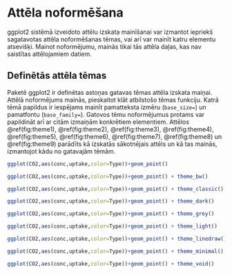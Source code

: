 # Attēla noformēšana

ggplot2 sistēmā izveidoto attēlu izskata mainīšanai var izmantot iepriekš sagatavotas attēla noformēšanas tēmas, vai arī var mainīt katru elementu atsevišķi. Mainot noformējumu, mainās tikai tās attēla daļas, kas nav saistītas attēlojamiem datiem.

## Definētās attēla tēmas

Paketē ggplot2 ir definētas astoņas gatavas tēmas attēla izskata maiņai. Attēlā noformējums mainās, pieskaitot klāt atbilstošo tēmas funkciju. Katrā tēmā papildus ir iespējams mainīt pamatteksta izmēru (`base_size=`) un pamatfontu (`base_family=`). Gatovos tēmu noformējumus protams var papildināt arī ar citām izmaiņām konkrētiem elementiem. Attēlos \@ref(fig:theme1), \@ref(fig:theme2), \@ref(fig:theme3), \@ref(fig:theme4), \@ref(fig:theme5), \@ref(fig:theme6), \@ref(fig:theme7), \@ref(fig:theme8) un \@ref(fig:theme9) parādīts kā izskatās sākotnējais attēls un kā tas mainās, izmantojot kādu no gatavajām tēmām.

```r
ggplot(CO2,aes(conc,uptake,color=Type))+geom_point()
```

```r
ggplot(CO2,aes(conc,uptake,color=Type))+geom_point() + theme_bw()
```

```r
ggplot(CO2,aes(conc,uptake,color=Type))+geom_point() + theme_classic()
```

```r
ggplot(CO2,aes(conc,uptake,color=Type))+geom_point() + theme_dark()
```
```r
ggplot(CO2,aes(conc,uptake,color=Type))+geom_point() + theme_grey()
```

```r
ggplot(CO2,aes(conc,uptake,color=Type))+geom_point() + theme_light()
```
```r
ggplot(CO2,aes(conc,uptake,color=Type))+geom_point() + theme_linedraw()
```
```r
ggplot(CO2,aes(conc,uptake,color=Type))+geom_point() + theme_minimal()
```
```r
ggplot(CO2,aes(conc,uptake,color=Type))+geom_point() + theme_void()
```